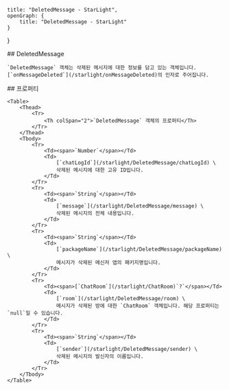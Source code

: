     title: "DeletedMessage - StarLight",
    openGraph: {
        title: "DeletedMessage - StarLight"
    }
}

<Section>
    ## DeletedMessage

    `DeletedMessage` 객체는 삭제된 메시지에 대한 정보를 담고 있는 객체입니다. [`onMessageDeleted`](/starlight/onMessageDeleted)의 인자로 주어집니다.
</Section>
<Section>
    ## 프로퍼티

    <Table>
        <Thead>
            <Tr>
                <Th colSpan="2">`DeletedMessage` 객체의 프로퍼티</Th>
            </Tr>
        </Thead>
        <Tbody>
            <Tr>
                <Td><span>`Number`</span></Td>
                <Td>
                    [`chatLogId`](/starlight/DeletedMessage/chatLogId) \
                    삭제된 메시지에 대한 고유 ID입니다.
                </Td>
            </Tr>
            <Tr>
                <Td><span>`String`</span></Td>
                <Td>
                    [`message`](/starlight/DeletedMessage/message) \
                    삭제된 메시지의 전체 내용입니다.
                </Td>
            </Tr>
            <Tr>
                <Td><span>`String`</span></Td>
                <Td>
                    [`packageName`](/starlight/DeletedMessage/packageName) \
                    메시지가 삭제된 메신저 앱의 패키지명입니다.
                </Td>
            </Tr>
            <Tr>
                <Td><span>[`ChatRoom`](/starlight/ChatRoom)`?`</span></Td>
                <Td>
                    [`room`](/starlight/DeletedMessage/room) \
                    메시지가 삭제된 방에 대한 `ChatRoom` 객체입니다. 해당 프로퍼티는 `null`일 수 있습니다.
                </Td>
            </Tr>
            <Tr>
                <Td><span>`String`</span></Td>
                <Td>
                    [`sender`](/starlight/DeletedMessage/sender) \
                    삭제된 메시지의 발신자의 이름입니다.
                </Td>
            </Tr>
        </Tbody>
    </Table>
</Section>
